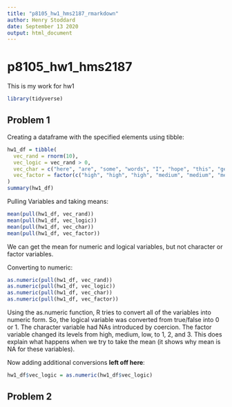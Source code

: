 ```yaml
---
title: "p8105_hw1_hms2187_rmarkdown"
author: Henry Stoddard
date: September 13 2020
output: html_document
---
```

# p8105_hw1_hms2187
This is my work for hw1

```r
library(tidyverse)
```

## Problem 1

Creating a dataframe with the specified elements using tibble:

```r
hw1_df = tibble(
  vec_rand = rnorm(10),
  vec_logic = vec_rand > 0,
  vec_char = c("here", "are", "some", "words", "I", "hope", "this", "gets", "easier", "haha"),
  vec_factor = factor(c("high", "high", "high", "medium", "medium", "medium", "medium", "low", "low", "low"))
)
summary(hw1_df)
```

Pulling Variables and taking means:
```r
mean(pull(hw1_df, vec_rand))
mean(pull(hw1_df, vec_logic))
mean(pull(hw1_df, vec_char))
mean(pull(hw1_df, vec_factor))

```


We can get the mean for numeric and logical variables, but not character or factor variables.


Converting to numeric:

```r
as.numeric(pull(hw1_df, vec_rand))
as.numeric(pull(hw1_df, vec_logic))
as.numeric(pull(hw1_df, vec_char))
as.numeric(pull(hw1_df, vec_factor))
```

Using the as.numeric function, R tries to convert all of the variables into numeric form. So, the logical variable was converted from true/false into 0 or 1. The character variable had NAs introduced by coercion. The factor variable changed its levels from high, medium, low, to 1, 2, and 3. This does explain what happens when we try to take the mean (it shows why mean is NA for these variables).

Now adding additional conversions **left off here**:
```r
hw1_df$vec_logic = as.numeric(hw1_df$vec_logic)
```

## Problem 2